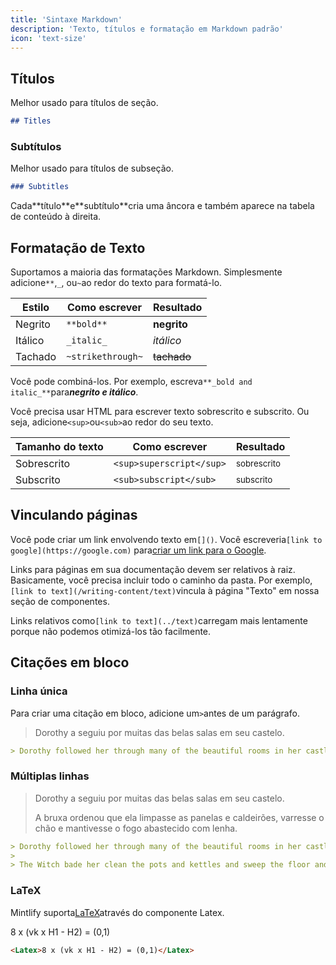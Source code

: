 ```yaml
---
title: 'Sintaxe Markdown'
description: 'Texto, títulos e formatação em Markdown padrão'
icon: 'text-size'
---
```


## Títulos

Melhor usado para títulos de seção.

```md
## Titles
```

### Subtítulos

Melhor usado para títulos de subseção.

```md
### Subtitles
```

<Tip>
  Cada**título**e**subtítulo**cria uma âncora e também aparece na tabela de conteúdo à direita.
</Tip>

## Formatação de Texto

Suportamos a maioria das formatações Markdown. Simplesmente adicione`**`,`_`, ou`~`ao redor do texto para formatá-lo.

| Estilo  | Como escrever     | Resultado   |
| ------- | ----------------- | ----------- |
| Negrito | `**bold**`        | **negrito** |
| Itálico | `_italic_`        | *itálico*   |
| Tachado | `~strikethrough~` | ~~tachado~~ |

Você pode combiná-los. Por exemplo, escreva`**_bold and italic_**`par&#x61;***negrito e itálico***.

Você precisa usar HTML para escrever texto sobrescrito e subscrito. Ou seja, adicione`<sup>`ou`<sub>`ao redor do seu texto.

| Tamanho do texto | Como escrever            | Resultado              |
| ---------------- | ------------------------ | ---------------------- |
| Sobrescrito      | `<sup>superscript</sup>` | <sup>sobrescrito</sup> |
| Subscrito        | `<sub>subscript</sub>`   | <sub>subscrito</sub>   |

## Vinculando páginas

Você pode criar um link envolvendo texto em`[]()`. Você escreveria`[link to google](https://google.com)` para[criar um link para o Google](https://google.com).

Links para páginas em sua documentação devem ser relativos à raiz. Basicamente, você precisa incluir todo o caminho da pasta. Por exemplo,`[link to text](/writing-content/text)`vincula à página "Texto" em nossa seção de componentes.

Links relativos como`[link to text](../text)`carregam mais lentamente porque não podemos otimizá-los tão facilmente.

## Citações em bloco

### Linha única

Para criar uma citação em bloco, adicione um`>`antes de um parágrafo.

> Dorothy a seguiu por muitas das belas salas em seu castelo.

```md
> Dorothy followed her through many of the beautiful rooms in her castle.
```

### Múltiplas linhas

> Dorothy a seguiu por muitas das belas salas em seu castelo.
>
> A bruxa ordenou que ela limpasse as panelas e caldeirões, varresse o chão e mantivesse o fogo abastecido com lenha.

```md
> Dorothy followed her through many of the beautiful rooms in her castle.
>
> The Witch bade her clean the pots and kettles and sweep the floor and keep the fire fed with wood.
```

### LaTeX

Mintlify suporta[LaTeX](https://www.latex-project.org)através do componente Latex.

<Latex>8 x (vk x H1 - H2) = (0,1)</Latex>

```md
<Latex>8 x (vk x H1 - H2) = (0,1)</Latex>
```
